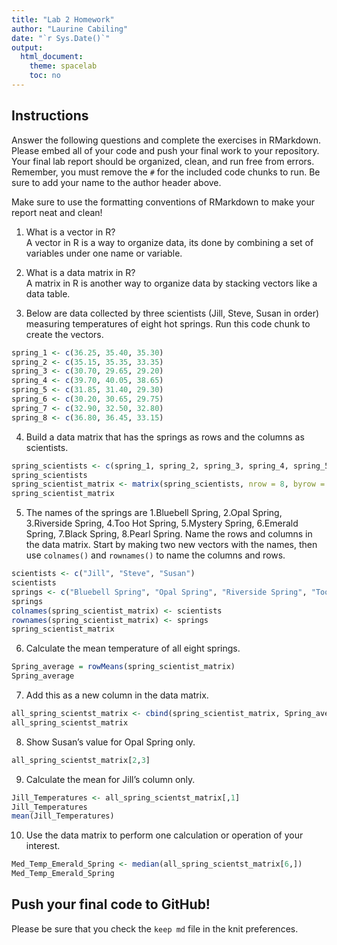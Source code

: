 ```yaml
---
title: "Lab 2 Homework"
author: "Laurine Cabiling"
date: "`r Sys.Date()`"
output:
  html_document:
    theme: spacelab
    toc: no
---
```


## Instructions
Answer the following questions and complete the exercises in RMarkdown. Please embed all of your code and push your final work to your repository. Your final lab report should be organized, clean, and run free from errors. Remember, you must remove the `#` for the included code chunks to run. Be sure to add your name to the author header above.  

Make sure to use the formatting conventions of RMarkdown to make your report neat and clean!  

1. What is a vector in R?  
A vector in R is a way to organize data, its done by combining a set of variables under one name or variable. 

2. What is a data matrix in R?  
A matrix in R is another way to organize data by stacking vectors like a data table. 

3. Below are data collected by three scientists (Jill, Steve, Susan in order) measuring temperatures of eight hot springs. Run this code chunk to create the vectors.  
```r
spring_1 <- c(36.25, 35.40, 35.30)
spring_2 <- c(35.15, 35.35, 33.35)
spring_3 <- c(30.70, 29.65, 29.20)
spring_4 <- c(39.70, 40.05, 38.65)
spring_5 <- c(31.85, 31.40, 29.30)
spring_6 <- c(30.20, 30.65, 29.75)
spring_7 <- c(32.90, 32.50, 32.80)
spring_8 <- c(36.80, 36.45, 33.15)
```

4. Build a data matrix that has the springs as rows and the columns as scientists.  
```r
spring_scientists <- c(spring_1, spring_2, spring_3, spring_4, spring_5, spring_6, spring_7, spring_8)
spring_scientists
spring_scientist_matrix <- matrix(spring_scientists, nrow = 8, byrow = T)
spring_scientist_matrix
```

5. The names of the springs are 1.Bluebell Spring, 2.Opal Spring, 3.Riverside Spring, 4.Too Hot Spring, 5.Mystery Spring, 6.Emerald Spring, 7.Black Spring, 8.Pearl Spring. Name the rows and columns in the data matrix. Start by making two new vectors with the names, then use `colnames()` and `rownames()` to name the columns and rows.
```r
scientists <- c("Jill", "Steve", "Susan")
scientists
springs <- c("Bluebell Spring", "Opal Spring", "Riverside Spring", "Too Hot Spring", "Mystery Spring", "Emerald Spring", "Black Spring", "Pearl Spring")
springs
colnames(spring_scientist_matrix) <- scientists
rownames(spring_scientist_matrix) <- springs
spring_scientist_matrix
```

6. Calculate the mean temperature of all eight springs.
```r
Spring_average = rowMeans(spring_scientist_matrix)
Spring_average
```

7. Add this as a new column in the data matrix.  
```r
all_spring_scientst_matrix <- cbind(spring_scientist_matrix, Spring_average)
all_spring_scientst_matrix
```

8. Show Susan's value for Opal Spring only.
```r
all_spring_scientst_matrix[2,3]
```

9. Calculate the mean for Jill's column only.  
```r
Jill_Temperatures <- all_spring_scientst_matrix[,1]
Jill_Temperatures
mean(Jill_Temperatures)
```

10. Use the data matrix to perform one calculation or operation of your interest.
```r
Med_Temp_Emerald_Spring <- median(all_spring_scientst_matrix[6,])
Med_Temp_Emerald_Spring
```

## Push your final code to GitHub!
Please be sure that you check the `keep md` file in the knit preferences.  
